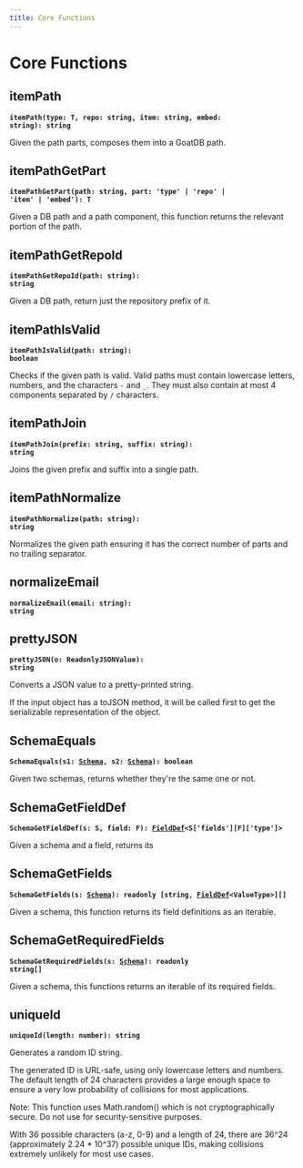 ```yaml
---
title: Core Functions
---
```


# Core Functions

## itemPath

**<code>itemPath(type: T, repo: string, item: string, embed: string): string</code>**

Given the path parts, composes them into a GoatDB path.

## itemPathGetPart

**<code>itemPathGetPart(path: string, part: 'type' | 'repo' | 'item' | 'embed'): T</code>**

Given a DB path and a path component, this function returns the relevant
portion of the path.

## itemPathGetRepoId

**<code>itemPathGetRepoId(path: string): string</code>**

Given a DB path, return just the repository prefix of it.

## itemPathIsValid

**<code>itemPathIsValid(path: string): boolean</code>**

Checks if the given path is valid.
Valid paths must contain lowercase letters, numbers, and the characters
`-` and `_`. They must also contain at most 4 components separated by `/`
characters.

## itemPathJoin

**<code>itemPathJoin(prefix: string, suffix: string): string</code>**

Joins the given prefix and suffix into a single path.

## itemPathNormalize

**<code>itemPathNormalize(path: string): string</code>**

Normalizes the given path ensuring it has the correct number of parts
and no trailing separator.

## normalizeEmail

**<code>normalizeEmail(email: string): string</code>**

## prettyJSON

**<code>prettyJSON(o: ReadonlyJSONValue): string</code>**

Converts a JSON value to a pretty-printed string.

If the input object has a toJSON method, it will be called first to get
the serializable representation of the object.

## SchemaEquals

**<code>SchemaEquals(s1: [Schema](/api/types/schema), s2: [Schema](/api/types/schema)): boolean</code>**

Given two schemas, returns whether they're the same one or not.

## SchemaGetFieldDef

**<code>SchemaGetFieldDef(s: S, field: F): [FieldDef](/api/types/fielddef)&lt;S['fields'][F]['type']&gt;</code>**

Given a schema and a field, returns its

## SchemaGetFields

**<code>SchemaGetFields(s: [Schema](/api/types/schema)): readonly [string, [FieldDef](/api/types/fielddef)&lt;ValueType&gt;][]</code>**

Given a schema, this function returns its field definitions as an iterable.

## SchemaGetRequiredFields

**<code>SchemaGetRequiredFields(s: [Schema](/api/types/schema)): readonly string[]</code>**

Given a schema, this functions returns an iterable of its required fields.

## uniqueId

**<code>uniqueId(length: number): string</code>**

Generates a random ID string.

The generated ID is URL-safe, using only lowercase letters and numbers.
The default length of 24 characters provides a large enough space to
ensure a very low probability of collisions for most applications.

Note: This function uses Math.random() which is not cryptographically secure.
Do not use for security-sensitive purposes.

With 36 possible characters (a-z, 0-9) and a length of 24, there are
36^24 (approximately 2.24 * 10^37) possible unique IDs, making
collisions extremely unlikely for most use cases.

